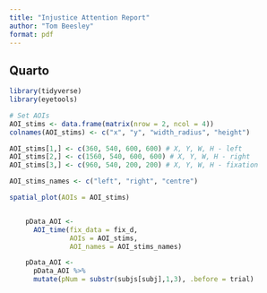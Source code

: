 ```yaml
---
title: "Injustice Attention Report"
author: "Tom Beesley"
format: pdf
---
```


## Quarto

```r
library(tidyverse)
library(eyetools)

# Set AOIs
AOI_stims <- data.frame(matrix(nrow = 2, ncol = 4))
colnames(AOI_stims) <- c("x", "y", "width_radius", "height")

AOI_stims[1,] <- c(360, 540, 600, 600) # X, Y, W, H - left
AOI_stims[2,] <- c(1560, 540, 600, 600) # X, Y, W, H - right
AOI_stims[3,] <- c(960, 540, 200, 200) # X, Y, W, H - fixation

AOI_stims_names <- c("left", "right", "centre")

spatial_plot(AOIs = AOI_stims)


    pData_AOI <-
      AOI_time(fix_data = fix_d,
               AOIs = AOI_stims,
               AOI_names = AOI_stims_names)

    pData_AOI <-
      pData_AOI %>%
      mutate(pNum = substr(subjs[subj],1,3), .before = trial)

```

